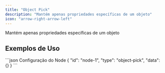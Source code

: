 ```yaml
---
title: "Object Pick"
description: "Mantém apenas propriedades específicas de um objeto"
icon: "arrow-right-arrow-left"
---
```


<Card title="O que faz?" icon="lightbulb" iconType="duotone">
  Mantém apenas propriedades específicas de um objeto
</Card>


## Exemplos de Uso

<Tabs>
  <Tab title="Exemplo Básico">
    
  </Tab>
</Tabs>

<CodeGroup>
```json Configuração do Node
{
  "id": "node-1",
  "type": "object-pick",
  "data": {}
}
```
</CodeGroup>
